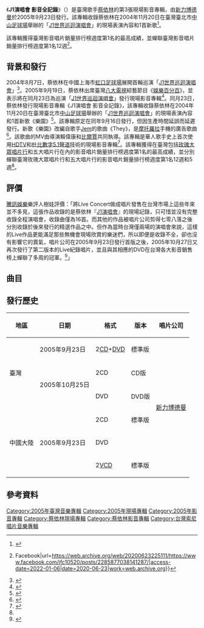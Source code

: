 {{Infobox album
| name           = J1演唱會 影音全記錄
| type           = live
| artist         = [[蔡依林|蔡依林]]
| cover          = Jolin Tsai - J1 Live Concert.png
| released       = {{Start date|2005|09|23}}
| recorded       = {{Start date|2004|11|20}}
| venue          = {{TWN}}[[臺北市|臺北市]][[中山足球場|中山足球場]]
| genre          = [[流行_(音樂類型)|流行]]
| length         = {{Duration|166:22}}
| label          = [[台灣索尼音樂娛樂|新力博德曼]]
| prev_title     = [[J-Game|J-Game]]
| prev_year      = 2005
| next_title     = [[J-Top_冠軍精選|J-Top 冠軍精選]]
| next_year      = 2006
}}

《'''J1演唱會 影音全記錄'''》（{{Lang-en|'''J1 Live Concert'''}}）是臺灣歌手[[蔡依林|蔡依林]]的第3張現場影音專輯，由[[台灣索尼音樂娛樂|新力博德曼]]於2005年9月23日發行。該專輯收錄蔡依林在2004年11月20日在臺灣臺北市[[中山足球場|中山足球場]]舉辦的「[[J1世界巡迴演唱會|J1世界巡迴演唱會]]」的現場表演內容和1首新歌<ref>{{Cite web|title=《蔡依林J1 Live Concert演唱会》华贵登场_影音娱乐_新浪网|url=http://ent.sina.com.cn/y/2005-09-26/1343850989.html|access-date=2022-01-06|work=ent.sina.com.cn|archive-date=2006-02-09|archive-url=https://web.archive.org/web/20060209044324/http://ent.sina.com.cn/y/2005-09-26/1343850989.html}}</ref>。

該專輯獲得臺灣影音唱片銷量排行榜週度第1名的最高成績，並蟬聯臺灣影音唱片銷量排行榜週度第1名12週<ref name=":0">{{Cite web|title=回顧蔡依林 Jolin... - Jolin's Fans Club & 依林520 {{!}} Facebook|url=https://web.archive.org/web/20200623225111/https://www.facebook.com/jfc10520/posts/2285877038141287/|access-date=2022-01-06|date=2020-06-23|work=web.archive.org}}</ref>。

== 背景和發行 ==
2004年8月7日，蔡依林在中國上海市[[虹口足球场|虹口足球場]]展開首輪巡演「[[J1世界巡迴演唱會|J1世界巡迴演唱會]]」<ref>{{Cite web|title=周杰伦无缘蔡依林个唱 依林钦点"白马王子"_网易娱乐频道|url=https://ent.163.com/ent_2003/editor/news/starnews/040709/040709_261630.html|access-date=2022-01-06|work=ent.163.com|archive-date=2009-01-07|archive-url=https://web.archive.org/web/20090107235033/http://ent.163.com/ent_2003/editor/news/starnews/040709/040709_261630.html}}</ref>。2005年9月19日，蔡依林出席臺灣[[八大電視|八大電視]]綜藝節目《[[娛樂百分百|娛樂百分百]]》，並表示將在同月23日為巡演「[[J1世界巡迴演唱會|J1世界巡迴演唱會]]」發行現場影音專輯<ref>{{Cite web|title=组图：蔡依林做客《娱乐百分百》 小猪眼神神秘_影音娱乐_新浪网|url=http://ent.sina.com.cn/y/2005-09-20/1350845792.html|access-date=2022-01-06|work=ent.sina.com.cn|archive-date=2016-04-08|archive-url=https://web.archive.org/web/20160408052713/http://ent.sina.com.cn/y/2005-09-20/1350845792.html}}</ref>。同月23日，蔡依林發行現場影音專輯《J1演唱會 影音全記錄》，該專輯收錄蔡依林在2004年11月20日在臺灣臺北市[[中山足球場|中山足球場]]舉辦的「[[J1世界巡迴演唱會|J1世界巡迴演唱會]]」的現場表演內容和1首新歌《樂園》<ref>{{Cite web|title=专辑：蔡依林--《J1个人演唱会影音全记录》_影音娱乐_新浪网|url=http://ent.sina.com.cn/y/d/2005-09-23/1203849111.html|access-date=2022-01-06|work=ent.sina.com.cn|archive-date=2011-11-23|archive-url=https://web.archive.org/web/20111123033735/http://ent.sina.com.cn/y/d/2005-09-23/1203849111.html}}</ref>。該專輯原定在同年9月16日發行，但因生產時間延誤而延遲發行。新歌《樂園》改編自歌手[[珍_(歌手)|Jem]]的歌曲《They》，是[[摩托罗拉|摩托羅拉]]手機的廣告歌曲<ref>{{Cite web|title=蔡依林周杰伦新专辑撞车 绯闻男女展开唱片战_影音娱乐_新浪网|url=http://ent.sina.com.cn/y/o/2005-09-23/0809848653.html|access-date=2022-01-06|work=ent.sina.com.cn|archive-date=2011-10-17|archive-url=https://web.archive.org/web/20111017173809/http://ent.sina.com.cn/y/o/2005-09-23/0809848653.html}}</ref>。該歌曲的MV由導演賴偉康和[[比爾賈|比爾賈]]共同執導。該專輯是華人歌手史上首次使用[[高清电视|HDTV]]和[[杜比数字|杜比數字]][[5.1聲道|5.1聲道]]技術的現場影音專輯<ref>{{Cite web|title=重新穿上华丽衣裙 蔡依林个唱DVD重现实况(图)_影音娱乐_新浪网|url=http://ent.sina.com.cn/y/o/2005-10-03/0002856714.html|access-date=2022-01-06|work=ent.sina.com.cn|archive-date=2021-02-03|archive-url=https://web.archive.org/web/20210203135618/http://ent.sina.com.cn/y/o/2005-10-03/0002856714.html}}</ref>。該專輯獲得在臺灣包括[[玫瑰大眾唱片|玫瑰大眾唱片行]]和五大唱片行在內的影音唱片銷量排行榜週度第1名的最高成績，並分別蟬聯臺灣玫瑰大眾唱片行和五大唱片行的影音唱片銷量排行榜週度第1名12週和5週<ref name=":0" />。

== 評價 ==
[[腾讯网|騰訊娛樂]]樂評人樹娃評價：「將Live Concert做成唱片發售在台灣市場上這些年來並不多見，這張作品收錄的是蔡依林『[[J1世界巡迴演唱會|J1演唱會]]』的現場記錄，只可惜並沒有完整收錄全程演唱會，收錄曲僅為16首。而其他的作品被唱片公司剪得七零八落之後分別收錄於後來發行的精選作品之中。但作為當時台灣僅兩場的演唱會來說，這樣的Live作品更能滿足那些無機會現場欣賞的樂迷們，所以即便是收錄不全，卻也沒有影響它的賣氣，唱片公司在2005年9月23日發行首版之後，2005年10月27日又再次發行了第二版本的Live紀錄唱片，並且與其相應的DVD在台灣各大影音銷售榜上蟬聯了多周的冠軍。<ref>{{Cite web|title=蔡依林十年音乐路②：Sony时期“梦幻公主”_娱乐_腾讯网|url=https://web.archive.org/web/20160119223133/http://ent.qq.com/a/20090323/000333_5.htm|access-date=2022-01-06|date=2016-01-19|work=web.archive.org}}</ref>」

== 曲目 ==
{{Tracklist
| headline = 《J1演唱會 影音全記錄》{{nobold|——標準版（CD 1）}}
| total_length = 43:25

| title1 = 樂園
| note1 = Paradise
| music1 = [[珍_(歌手)|Jemma Griffiths]]<br />Gerard B. Young Jr.<br />[[约翰·塞巴斯蒂安·巴赫|Johann Sebastian Bach]]<br />Ward Swingle
| lyrics1 = [[陳鎮川|陳鎮川]]
| arranger1 = 洪信傑
| producer1 = [[薛忠銘|薛忠銘]]
| length1 = 3:14

| title2 =  Intro
| length2 = 5:26

| title3 = [[騎士精神_(歌曲)|騎士精神]]+海盜+[[看我72變_(歌曲)|看我72變]]
| music3 = [[周杰倫|周杰倫]]<br />[[陳浩然_(音樂製作人)|陳浩然]]<br />李隆基
| lyrics3 = 蔡依林<br />陳鎮川
| length3 = 11:59

| title4 = 始作俑者
| music4 = 薛忠銘
| lyrics4 = 蔡依林
| length4 = 4:40

| title5 = 檸檬草的味道
| music5 = [[李偲菘|李偲菘]]
| lyrics5 = [[李焯雄|李焯雄]]
| length5 = 4:50

| title6 = 就是愛
| music6 = 周杰倫
| lyrics6 = 梁鴻斌
| length6 = 4:22

| title7 = Prove It
| music7 = George Samuelson<br />Michael Lundh<br />Quint Starkie<br />Allan Rich
| lyrics7 = [[易家揚|易家揚]]
| length7 = 4:56

| title8 = Love Love Love
| music8 = Konstantin Meladze
| lyrics8 = 梁鴻斌
| length8 = 3:58
}}
{{Tracklist
| headline = 《J1演唱會 影音全記錄》{{nobold|——標準版（CD 2）}}
| total_length = 41:23

| title1 = 做一天的你+奴隸船+消失的城堡
| music1 = 李焯雄<br />陳鎮川<br />易家揚
| lyrics1 = 薛忠銘<br />[[張簡君偉|張簡君偉]]
| length1 = 7:18

| title2 = 假面的告白
| music2 = [[李偉菘|李偉菘]]
| lyrics2 = 李焯雄
| length2 = 4:03

| title3 = 乖貓
| music3 = Anna Lidner<br />Charles Kwashie Tamakloe
| lyrics3 = 陳鎮川
| length3 = 3:51

| title4 = 第一優先
| music4 = Dawn Joseph<br />Henry Gorman
| lyrics4 = 李焯雄
| length4 = 5:47

| title5 = 愛情三十六計+爆米花的味道+招牌動作
| music5 = Savan Kotecha<br />Andrew Frampton<br />Wayne Wilkins<br />雲超<br />陳浩然<br />李隆基
| lyrics5 = 胡如虹<br />[[方文山|方文山]]<br />陳鎮川
| length5 = 9:55

| title6 = 說愛你
| music6 = 周杰倫
| lyrics6 = 梁鴻斌
| length6 = 5:56

| title7 = 倒帶
| music7 = 周杰倫
| lyrics7 = 方文山
| length7 = 2:01

| title8 = Outro
| length8 = 2:32
}}
{{Tracklist
| headline = 《J1演唱會 影音全記錄》{{nobold|——標準版（DVD）}}
| total_length = 81:34

| title1 = Intro
| length1 = 5:26

| title2 = 騎士精神+海盜+看我72變
| length2 = 11:59

| title3 = 始作俑者
| length3 = 4:40

| title4 = 檸檬草的味道
| length4 = 4:50

| title5 = 就是愛
| length5 = 4:22

| title6 = Prove It
| length6 = 4:56

| title7 = Love Love Love
| length7 = 3:58

| title8 = 做一天的你+奴隸船+消失的城堡
| length8 = 7:18

| title9 = 假面的告白
| length9 = 4:03

| title10 = 乖貓
| length10 = 3:51

| title11 = 第一優先
| length11 = 5:47

| title12 = 愛情三十六計+爆米花的味道+招牌動作
| length12 = 9:55

| title13 = 說愛你
| length13 = 5:56

| title14 = 倒帶
| length14 = 2:01

| title15 = Outro
| length15 = 2:32
}}

== 發行歷史 ==
{| class="wikitable"
!地區
!日期
!格式
!版本
!唱片公司
|-
| rowspan="3" |臺灣
|2005年9月23日
|2[[雷射唱片|CD]]+[[DVD|DVD]]
|標準版
| rowspan="6" |[[台灣索尼音樂娛樂|新力博德曼]]
|-
| rowspan="2" |2005年10月25日
|2CD
|CD版
|-
|DVD
|DVD版
|-
| rowspan="3" |中國大陸
| rowspan="3" |2005年9月23日
|2CD
|標準版
|-
|DVD
|{{Flatlist|
* 標準版
* 限量版
}}
|-
|2[[VCD|VCD]]
|標準版
|}

== 參考資料 ==
{{Reflist|30em}}

{{蔡依林}}

[[Category:2005年臺灣音樂專輯|Category:2005年臺灣音樂專輯]]
[[Category:2005年現場專輯|Category:2005年現場專輯]]
[[Category:2005年影音專輯|Category:2005年影音專輯]]
[[Category:蔡依林現場專輯|Category:蔡依林現場專輯]]
[[Category:蔡依林影音專輯|Category:蔡依林影音專輯]]
[[Category:台灣索尼唱片音樂專輯|Category:台灣索尼唱片音樂專輯]]